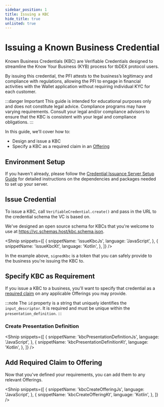 ```yaml
---
sidebar_position: 1
title: Issuing a KBC
hide_title: true
unlisted: true
---
```



<LanguageSwitcher languages="JavaScript, Kotlin" />

# Issuing a Known Business Credential

Known Business Credentials (KBC) are <Web5Url to="/verifiable-credentials/what-are-vcs">Verifiable Credentials</Web5Url> designed to streamline the Know Your Business (KYB) process for tbDEX protocol users.

By issuing this credential, the PFI attests to the business’s legitimacy and compliance with regulations, allowing the PFI to engage in financial activities with the Wallet application without requiring individual KYC for each customer.

:::danger Important
This guide is intended for educational purposes only and does not constitute legal advice. Compliance programs may have varying requirements. Consult your legal and/or compliance advisors to ensure that the KBC is consistent with your legal and compliance obligations.
:::

In this guide, we'll cover how to:

- Design and issue a KBC
- Specify a KBC as a required claim in an [Offering](https://developer.tbd.website/pfi/creating-offerings)

## Environment Setup

If you haven't already, please follow the [Credential Issuance Server Setup Guide](/issuer/vc-serverSetup) for detailed instructions on the dependencies and packages needed to set up your server.

## Issue Credential

To issue a KBC, call `VerifiableCredential.create()` and pass in the URL to the credential schema the VC is based on.

We've designed an open source schema for KBCs that you're welcome to use at https://vc.schemas.host/kbc.schema.json.

<Shnip
  snippets={[
    {
      snippetName: 'issueKbcJs',
      language: 'JavaScript',
    },
    {
      snippetName: 'issueKbcKt',
      language: 'Kotlin',
    },
  ]}
/>

In the example above, `signedKbc` is a <Web5Url to="/verifiable-credentials/jwt-to-vc#what-is-a-jwt">token</Web5Url> that you can safely provide to the business you're issuing the KBC to.

## Specify KBC as Requirement

If you issue a KBC to a business, you'll want to specify that credential as a [required claim](/pfi/creating-offerings#required-claims) on any applicable Offerings you may provide.

:::note
The `id` property is a string that uniquely identifies the `input_descriptor`. It is required and must be unique within the `presentation_definition`.
:::

### Create Presentation Definition

<Shnip
  snippets={[
    {
      snippetName: 'kbcPresentationDefinitionJs',
      language: 'JavaScript',
    },
    {
      snippetName: 'kbcPresentationDefinitionKt',
      language: 'Kotlin',
    },
  ]}
/>

## Add Required Claim to Offering

Now that you've defined your requirements, you can add them to any relevant Offerings.

<Shnip
  snippets={[
    {
      snippetName: 'kbcCreateOfferingJs',
      language: 'JavaScript',
    },
    {
      snippetName: 'kbcCreateOfferingKt',
      language: 'Kotlin',
    },
  ]}
/>
